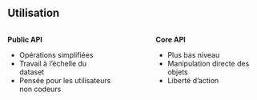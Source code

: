 ## Utilisation

:::: {.columns}


::: {.column width="45%" .primary}
:::{.r-stack}
**Public API**
:::

- Opérations simplifiées
- Travail à l'échelle du dataset
- Pensée pour les utilisateurs non codeurs

:::

::: {.column width="10%"}
:::

::: {.column width="45%" .secondary}
:::{.r-stack}
**Core API**
::: 

- Plus bas niveau
- Manipulation directe des objets
- Liberté d'action

:::

::::